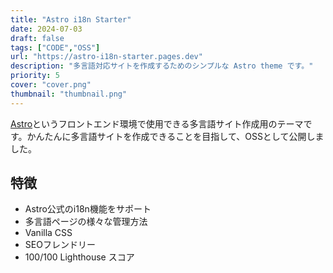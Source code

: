 ```yaml
---
title: "Astro i18n Starter"
date: 2024-07-03
draft: false
tags: ["CODE","OSS"]
url: "https://astro-i18n-starter.pages.dev" 
description: "多言語対応サイトを作成するためのシンプルな Astro theme です。"
priority: 5
cover: "cover.png"
thumbnail: "thumbnail.png"
---
```


[Astro](https://astro.build)というフロントエンド環境で使用できる多言語サイト作成用のテーマです。かんたんに多言語サイトを作成できることを目指して、OSSとして公開しました。

## 特徴
- Astro公式のi18n機能をサポート
- 多言語ページの様々な管理方法
- Vanilla CSS
- SEOフレンドリー
- 100/100 Lighthouse スコア
